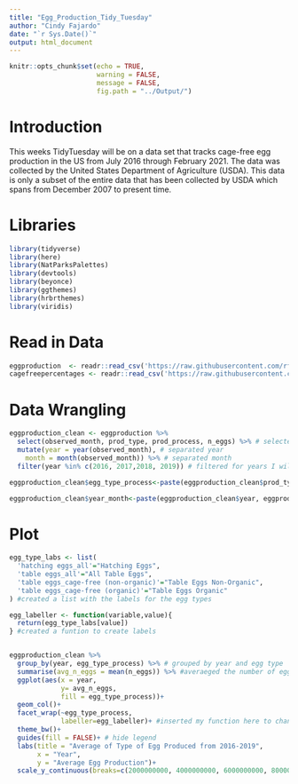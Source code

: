 ```yaml
---
title: "Egg_Production_Tidy_Tuesday"
author: "Cindy Fajardo"
date: "`r Sys.Date()`"
output: html_document
---
```


```r
knitr::opts_chunk$set(echo = TRUE,
                      warning = FALSE,
                      message = FALSE,
                      fig.path = "../Output/")
```

# Introduction
This weeks TidyTuesday will be on a data set that tracks cage-free egg production in the US from July 2016 through February 2021. The data was collected by the United States Department of Agriculture (USDA). This data is only a subset of the entire data that has been collected by USDA which spans from December 2007 to present time.

# Libraries
```r
library(tidyverse)
library(here)
library(NatParksPalettes)
library(devtools)
library(beyonce)
library(ggthemes)
library(hrbrthemes)
library(viridis)
```


# Read in Data
```r
eggproduction  <- readr::read_csv('https://raw.githubusercontent.com/rfordatascience/tidytuesday/master/data/2023/2023-04-11/egg-production.csv') # used this one
cagefreepercentages <- readr::read_csv('https://raw.githubusercontent.com/rfordatascience/tidytuesday/master/data/2023/2023-04-11/cage-free-percentages.csv')

```

# Data Wrangling
```r
eggproduction_clean <- eggproduction %>% 
  select(observed_month, prod_type, prod_process, n_eggs) %>% # selected columns i will work with
  mutate(year = year(observed_month), # separated year
    month = month(observed_month)) %>% # separated month
  filter(year %in% c(2016, 2017,2018, 2019)) # filtered for years I will be using

eggproduction_clean$egg_type_process<-paste(eggproduction_clean$prod_type, eggproduction_clean$prod_process, sep="_") #pasted production type and production process to create new labels for type of egg

eggproduction_clean$year_month<-paste(eggproduction_clean$year, eggproduction_clean$month, sep="_") ##pasted production type and production process to create new labels for type of egg

```

# Plot
```r
egg_type_labs <- list(
  'hatching eggs_all'="Hatching Eggs",
  'table eggs_all'="All Table Eggs",
  'table eggs_cage-free (non-organic)'="Table Eggs Non-Organic",
  'table eggs_cage-free (organic)'="Table Eggs Organic"
) #created a list with the labels for the egg types

egg_labeller <- function(variable,value){
  return(egg_type_labs[value])
} #created a funtion to create labels


eggproduction_clean %>% 
  group_by(year, egg_type_process) %>% # grouped by year and egg type
  summarise(avg_n_eggs = mean(n_eggs)) %>% #averaeged the number of eggs per year
  ggplot(aes(x = year,
             y= avg_n_eggs,
             fill = egg_type_process))+
  geom_col()+
  facet_wrap(~egg_type_process,
             labeller=egg_labeller)+ #inserted my function here to change facet labels
  theme_bw()+
  guides(fill = FALSE)+ # hide legend
  labs(title = "Average of Type of Egg Produced from 2016-2019",
       x = "Year",
       y = "Average Egg Production")+
  scale_y_continuous(breaks=c(2000000000, 4000000000, 6000000000, 8000000000), labels=c('2 Billion', '4 Billion', '6 Billion', '8 Billion')) # created breaks and labels for y axis
```

